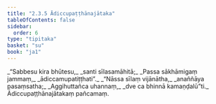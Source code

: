 ```yaml
---
title: "2.3.5 Ādiccupaṭṭhānajātaka"
tableOfContents: false
sidebar:
  order: 6
type: "tipitaka"
basket: "su"
book: "ja1"
---
```



<DynamicBreadcrumb />

<Division number="49" book="ja1">

<Paragraph number="418" type="verses" book="ja1">
_“Sabbesu kira bhūtesu,_  
_santi sīlasamāhitā;_  
_Passa sākhāmigaṃ jammaṃ,_  
_ādiccamupatiṭṭhati”._  

</Paragraph>

</Division>
<Division number="50" book="ja1">

<Paragraph number="419" type="verses" book="ja1">
_“Nāssa sīlaṃ vijānātha,_  
_anaññāya pasaṃsatha;_  
_Aggihuttañca uhannaṃ,_  
_dve ca bhinnā kamaṇḍalū”ti._  


</Paragraph>
</Division>

<Paragraph number="420" type="center" book="ja1">
Ādiccupaṭṭhānajātakaṃ pañcamaṃ.
</Paragraph>